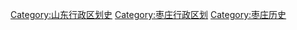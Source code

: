 [[Category:山东行政区划史|Category:山东行政区划史]]
[[Category:枣庄行政区划|Category:枣庄行政区划]]
[[Category:枣庄历史|Category:枣庄历史]]